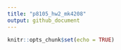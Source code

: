 ```yaml
---
title: "p8105_hw2_mk4208"
output: github_document
---
```


```r
knitr::opts_chunk$set(echo = TRUE)
```


